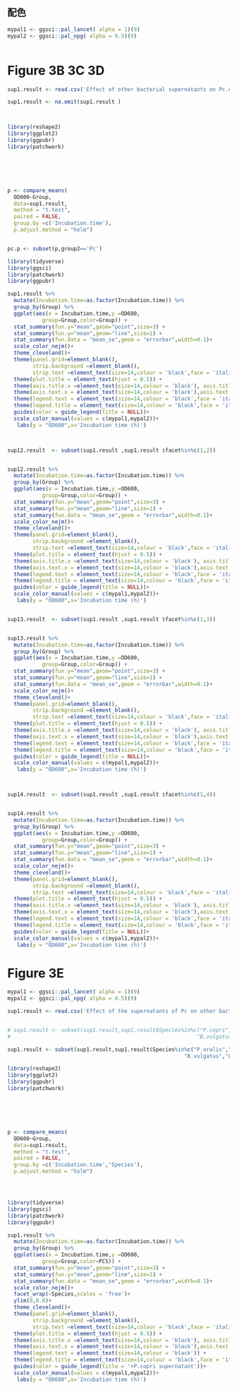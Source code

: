 

## 配色
```{r global_options, iNegativelude=FALSE}
mypal1 <- ggsci::pal_lancet( alpha = 1)(9) 
mypal2 <- ggsci::pal_npg( alpha = 0.5)(9)



```

# Figure 3B 3C 3D

```{r}
sup1.result <- read.csv('Effect of other bacterial supernatants on Pc.csv',header=T)

sup1.result <- na.omit(sup1.result )



library(reshape2)
library(ggplot2)
library(ggpubr)
library(patchwork)






p <- compare_means(
  OD600~Group,
  data=sup1.result,
  method = "t.test",
  paired = FALSE,
  group.by =c('Incubation.time'),
  p.adjust.method = "holm")


pc.p <- subset(p,group2=='Pc')

library(tidyverse)
library(ggsci)
library(patchwork)
library(ggpubr)

sup1.result %>%
  mutate(Incubation.time=as.factor(Incubation.time)) %>% 
  group_by(Group) %>%
  ggplot(aes(x = Incubation.time,y =OD600,
           group=Group,color=Group)) +                            
  stat_summary(fun.y="mean",geom="point",size=3) +        
  stat_summary(fun.y="mean",geom="line",size=1) +  
  stat_summary(fun.data = "mean_se",geom = "errorbar",width=0.1)+
  scale_color_nejm()+
  theme_cleveland()+ 
  theme(panel.grid=element_blank(),
        strip.background =element_blank(),
        strip.text =element_text(size=14,colour = 'black',face = 'italic') ) + 
  theme(plot.title = element_text(hjust = 0.5)) + 
  theme(axis.title.x =element_text(size=14,colour = 'black'), axis.title.y=element_text(size=14,colour = 'black'))+ 
  theme(axis.text.x = element_text(size=14,colour = 'black'),axis.text.y = element_text(size=14,colour = 'black')) + 
  theme(legend.text = element_text(size=14,colour = 'black',face = 'italic')) +
  theme(legend.title = element_text(size=14,colour = 'black',face = 'italic'))+
  guides(color = guide_legend(title = NULL))+
  scale_color_manual(values = c(mypal1,mypal2))+
   labs(y = "OD600",x='Incubation time (h)')



sup12.result  <- subset(sup1.result ,sup1.result $facet%in%c(1,2))


sup12.result %>%
  mutate(Incubation.time=as.factor(Incubation.time)) %>% 
  group_by(Group) %>%
  ggplot(aes(x = Incubation.time,y =OD600,
           group=Group,color=Group)) +                            
  stat_summary(fun.y="mean",geom="point",size=3) +        
  stat_summary(fun.y="mean",geom="line",size=1) +  
  stat_summary(fun.data = "mean_se",geom = "errorbar",width=0.1)+
  scale_color_nejm()+
  theme_cleveland()+ 
  theme(panel.grid=element_blank(),
        strip.background =element_blank(),
        strip.text =element_text(size=14,colour = 'black',face = 'italic') ) + 
  theme(plot.title = element_text(hjust = 0.5)) + 
  theme(axis.title.x =element_text(size=14,colour = 'black'), axis.title.y=element_text(size=14,colour = 'black'))+ 
  theme(axis.text.x = element_text(size=14,colour = 'black'),axis.text.y = element_text(size=14,colour = 'black')) + 
  theme(legend.text = element_text(size=14,colour = 'black',face = 'italic')) +
  theme(legend.title = element_text(size=14,colour = 'black',face = 'italic'))+
  guides(color = guide_legend(title = NULL))+
  scale_color_manual(values = c(mypal1,mypal2))+
   labs(y = "OD600",x='Incubation time (h)')


sup13.result  <- subset(sup1.result ,sup1.result $facet%in%c(1,3))


sup13.result %>%
  mutate(Incubation.time=as.factor(Incubation.time)) %>% 
  group_by(Group) %>%
  ggplot(aes(x = Incubation.time,y =OD600,
           group=Group,color=Group)) +                            
  stat_summary(fun.y="mean",geom="point",size=3) +        
  stat_summary(fun.y="mean",geom="line",size=1) +  
  stat_summary(fun.data = "mean_se",geom = "errorbar",width=0.1)+
  scale_color_nejm()+
  theme_cleveland()+ 
  theme(panel.grid=element_blank(),
        strip.background =element_blank(),
        strip.text =element_text(size=14,colour = 'black',face = 'italic') ) + 
  theme(plot.title = element_text(hjust = 0.5)) + 
  theme(axis.title.x =element_text(size=14,colour = 'black'), axis.title.y=element_text(size=14,colour = 'black'))+ 
  theme(axis.text.x = element_text(size=14,colour = 'black'),axis.text.y = element_text(size=14,colour = 'black')) + 
  theme(legend.text = element_text(size=14,colour = 'black',face = 'italic')) +
  theme(legend.title = element_text(size=14,colour = 'black',face = 'italic'))+
  guides(color = guide_legend(title = NULL))+
  scale_color_manual(values = c(mypal1,mypal2))+
   labs(y = "OD600",x='Incubation time (h)')



sup14.result  <- subset(sup1.result ,sup1.result $facet%in%c(1,4))


sup14.result %>%
  mutate(Incubation.time=as.factor(Incubation.time)) %>% 
  group_by(Group) %>%
  ggplot(aes(x = Incubation.time,y =OD600,
           group=Group,color=Group)) +                            
  stat_summary(fun.y="mean",geom="point",size=3) +        
  stat_summary(fun.y="mean",geom="line",size=1) +  
  stat_summary(fun.data = "mean_se",geom = "errorbar",width=0.1)+
  scale_color_nejm()+
  theme_cleveland()+ 
  theme(panel.grid=element_blank(),
        strip.background =element_blank(),
        strip.text =element_text(size=14,colour = 'black',face = 'italic') ) + 
  theme(plot.title = element_text(hjust = 0.5)) + 
  theme(axis.title.x =element_text(size=14,colour = 'black'), axis.title.y=element_text(size=14,colour = 'black'))+ 
  theme(axis.text.x = element_text(size=14,colour = 'black'),axis.text.y = element_text(size=14,colour = 'black')) + 
  theme(legend.text = element_text(size=14,colour = 'black',face = 'italic')) +
  theme(legend.title = element_text(size=14,colour = 'black',face = 'italic'))+
  guides(color = guide_legend(title = NULL))+
  scale_color_manual(values = c(mypal1,mypal2))+
   labs(y = "OD600",x='Incubation time (h)')

```


# Figure 3E

```{r}

mypal1 <- ggsci::pal_lancet( alpha = 1)(9) 
mypal2 <- ggsci::pal_npg( alpha = 0.5)(9)

sup1.result <- read.csv('Effect of the supernatants of Pc on other bacteria.csv',header=T)


# sup1.result <- subset(sup1.result,sup1.result$Species%in%c("P.copri","P.oralis","B. pseudocatenulatum",
#                                                           "B.vulgatus","B.ovatus","L.salivarius","Negative"))

sup1.result <- subset(sup1.result,sup1.result$Species%in%c("P.oralis","B. pseudocatenulatum","B.ovatus",
                                                        "B.vulgatus","L.salivarius","Negative"))

library(reshape2)
library(ggplot2)
library(ggpubr)
library(patchwork)






p <- compare_means(
  OD600~Group,
  data=sup1.result,
  method = "t.test",
  paired = FALSE,
  group.by =c('Incubation.time','Species'),
  p.adjust.method = "holm")




library(tidyverse)
library(ggsci)
library(patchwork)
library(ggpubr)

sup1.result %>%
  mutate(Incubation.time=as.factor(Incubation.time)) %>% 
  group_by(Group) %>%
  ggplot(aes(x = Incubation.time,y =OD600,
           group=Group,color=PCS)) +                            
  stat_summary(fun.y="mean",geom="point",size=3) +        
  stat_summary(fun.y="mean",geom="line",size=1) +  
  stat_summary(fun.data = "mean_se",geom = "errorbar",width=0.1)+
  scale_color_nejm()+
  facet_wrap(~Species,scales = 'free')+
  ylim(0,0.8)+
  theme_cleveland()+ 
  theme(panel.grid=element_blank(),
        strip.background =element_blank(),
        strip.text =element_text(size=14,colour = 'black',face = 'italic') ) + 
  theme(plot.title = element_text(hjust = 0.5)) + 
  theme(axis.title.x =element_text(size=14,colour = 'black'), axis.title.y=element_text(size=14,colour = 'black'))+ 
  theme(axis.text.x = element_text(size=14,colour = 'black'),axis.text.y = element_text(size=14,colour = 'black')) + 
  theme(legend.text = element_text(size=14,colour = 'black')) +
  theme(legend.title = element_text(size=14,colour = 'black',face = 'italic'))+
  guides(color = guide_legend(title = '+P.copri supernatant'))+
  scale_color_manual(values = c(mypal1,mypal2))+
   labs(y = "OD600",x='Incubation time (h)')


```






